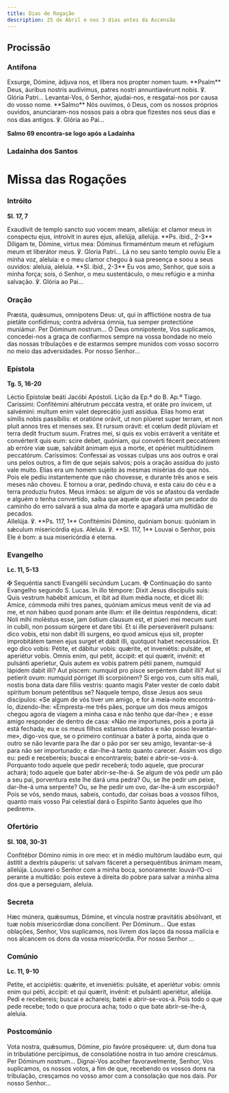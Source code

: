 ```yaml
---
title: Dias de Rogação
description: 25 de Abril e nos 3 dias antes da Ascensão
---
```


## Procissão

### Antífona

<div class="side-by-side not-content">
  <span>
    Exsurge, Dómine, ádjuva nos, et líbera nos propter nomen tuum. **Psalm** Deus, áuribus nostris
    audívimus, patres nostri annuntiavérunt nobis. ℣. Glória Patri...
  </span>
  <span>
    Levantai-Vos, ó Senhor, ajudai-nos, e resgatai-nos por causa do vosso nome. **Salmo** Nós
    ouvimos, ó Deus, com os nossos próprios ouvidos, anunciaram-nos nossos pais a obra que fizestes
    nos seus dias e nos dias antigos. ℣. Glória ao Pai...
  </span>
</div>

**Salmo 69 encontra-se logo após a Ladaínha**


### Ladainha dos Santos

<LadainhaSantos />

# Missa das Rogações

### Intróito

**Sl. 17, 7**

<div class="side-by-side not-content">
  <span>
    Exaudívit de templo sancto suo vocem meam, allelúja: et clamor meus in conspectu ejus, introívit
    in aures ejus, allelúja, allelúja. **Ps. ibid., 2-3** Díligam te, Dómine, virtus mea: Dóminus
    firmaméntum meum et refúgium meum et liberátor meus. ℣. Gloria Patri...
  </span>
  <span>
    Lá no seu santo templo ouviu Ele a minha voz, aleluia: e o meu clamor chegou à sua presença e
    soou a seus ouvidos: aleluia, aleluia. **Sl. ibid., 2-3** Eu vos amo, Senhor, que sois a minha
    força; sois, ó Senhor, o meu sustentáculo, o meu refúgio e a minha salvação. ℣. Glória ao Pai...
  </span>
</div>

### Oração

<div class="side-by-side not-content">
  <span>
    Præsta, quǽsumus, omnípotens Deus: ut, qui in afflictióne nostra de tua pietáte confídimus;
    contra advérsa ómnia, tua semper protectióne muniámur. Per Dóminum nostrum...
  </span>
  <span>
    Ó Deus omnipotente, Vos suplicamos, concedei-nos a graça de confiarmos sempre na vossa bondade
    no meio das nossas tribulações e de estarmos sempre munidos com vosso socorro no meio das
    adversidades. Por nosso Senhor...
  </span>
</div>

### Epístola

**Tg. 5, 16-20**

<div class="side-by-side not-content">
  <span>Léctio Epístolæ beáti Jacóbi Apóstoli.</span>
  <span>Lição da Ep.ª do B. Ap.º Tiago.</span>
  <span>
    Caríssimi: Confitémini altérutrum peccáta vestra, et oráte pro ínvicem, ut salvémini: multum
    enim valet deprecátio justi assídua. Elías homo erat símilis nobis passíbilis: et oratióne
    orávit, ut non plúeret super terram, et non pluit annos tres et menses sex. Et rursum orávit: et
    cœlum dedit plúviam et terra dedit fructum suum. Fratres mei, si quis ex vobis erráverit a
    veritáte et convérterit quis eum: scire debet, quóniam, qui convérti fécerit peccatórem ab
    erróre viæ suæ, salvábit ánimam ejus a morte, et opériet multitúdinem peccatórum.
  </span>
  <span>
    Caríssimos: Confessai as vossas culpas uns aos outros e orai uns pelos outros, a fim de que
    sejais salvos; pois a oração assídua do justo vale muito. Elias era um homem sujeito às mesmas
    misérias do que nós. Pois ele pediu instantemente que não chovesse, e durante três anos e seis
    meses não choveu. E tornou a orar, pedindo chuva, e esta caiu do céu e a terra produziu frutos.
    Meus irmãos: se algum de vós se afastou da verdade e alguém o tenha convertido, saiba que aquele
    que afastar um pecador do caminho do erro salvará a sua alma da morte e apagará uma multidão de
    pecados.
  </span>
</div>

<div class="side-by-side not-content">
  <span>
    Allelúja. ℣. **Ps. 117, 1** Confitémini Dómino, quóniam bonus: quóniam in sǽculum misericórdia
    ejus.
  </span>
  <span>
    Aleluia. ℣. **Sl. 117, 1** Louvai o Senhor, pois Ele é bom: a sua misericórdia é eterna.
  </span>
</div>

### Evangelho

**Lc. 11, 5-13**

<div class="side-by-side not-content">
  <span>
    <span class="text-red-500">✠</span> Sequéntia sancti Evangélii secúndum Lucam.
  </span>
  <span>
    <span class="text-red-500">✠</span> Continuação do santo Evangelho segundo S. Lucas.
  </span>
  <span>
    In illo témpore: Dixit Jesus discípulis suis: Quis vestrum habébit amícum, et íbit ad illum
    média nocte, et dicet illi: Amíce, cómmoda mihi tres panes, quóniam amícus meus venit de via ad
    me, et non hábeo quod ponam ante illum: et ille deíntus respóndens, dicat: Noli mihi moléstus
    esse, jam óstium clausum est, et púeri mei mecum sunt in cubíli, non possum súrgere et dare
    tibi. Et si ille perseveráverit pulsans: dico vobis, etsi non dabit illi surgens, eo quod amícus
    ejus sit, propter improbitátem tamen ejus surget et dabit illi, quotquot habet necessários. Et
    ego dico vobis: Pétite, et dábitur vobis: quǽrite, et inveniétis: pulsáte, et aperiétur vobis.
    Omnis enim, qui petit, áccipit: et qui quærit, invénit: et pulsánti aperietur, Quis autem ex
    vobis patrem pétii panem, numquid lápidem dabit illi? Aut piscem: numquid pro pisce serpéntem
    dabit illi? Aut si petíerit ovum: numquid pórriget illi scorpiónem? Si ergo vos, cum sitis mali,
    nostis bona data dare fíliis vestris: quanto magis Pater vester de cœlo dabit spíritum bonum
    peténtibus se?
  </span>
  <span>
    Naquele tempo, disse Jesus aos seus discípulos: «Se algum de vós tiver um amigo, e for à
    meia-noite encontrá-lo, dizendo-lhe: «Empresta-me três pães, porque um dos meus amigos chegou
    agora de viagem a minha casa e não tenho que dar-lhe» ; e esse amigo responder de dentro de
    casa: «Não me importunes, pois a porta já está fechada; eu e os meus filhos estamos deitados e
    não posso levantar-me», digo-vos que, se o primeiro continuar a bater à porta, ainda que o outro
    se não levante para lhe dar o pão por ser seu amigo, levantar-se-á para não ser importunado; e
    dar-lhe-á tanto quanto carecer. Assim vos digo eu: pedi e recebereis; buscai e encontrareis;
    batei e abrir-se-vos-á. Porquanto todo aquele que pedir receberá; todo aquele, que procurar
    achará; todo aquele que bater abrir-se-lhe-á. Se algum de vós pedir um pão a seu pai, porventura
    este lhe dará uma pedra? Ou, se lhe pedir um peixe, dar-lhe-á uma serpente? Ou, se lhe pedir um
    ovo, dar-lhe-á um escorpião? Pois se vós, sendo maus, sabeis, contudo, dar coisas boas a vossos
    filhos, quanto mais vosso Pai celestial dará o Espírito Santo àqueles que lho pedirem».
  </span>
</div>

### Ofertório

**Sl. 108, 30-31**

<div class="side-by-side not-content">
  <span>
    Confitébor Dómino nimis in ore meo: et in médio multórum laudábo eum, qui ástitit a dextris
    páuperis: ut salvam fáceret a persequéntibus ánimam meam, allelúja.
  </span>
  <span>
    Louvarei o Senhor com a minha boca, sonoramente: louvá-l’O-ci perante a multidão: pois esteve à
    direita do pobre para salvar a minha alma dos que a perseguiam, aleluia.
  </span>
</div>

### Secreta

<div class="side-by-side not-content">
  <span>
    Hæc múnera, quǽsumus, Dómine, et víncula nostræ pravitátis absólvant, et tuæ nobis misericórdiæ
    dona concílient. Per Dóminum...
  </span>
  <span>
    Que estas oblações, Senhor, Vos suplicamos, nos livrem dos laços da nossa malícia e nos alcancem
    os dons da vossa misericórdia. Por nosso Senhor ...
  </span>
</div>

### Comúnio

**Lc. 11, 9-10**

<div class="side-by-side not-content">
  <span>
    Petite, et accipiétis: quǽrite, et inveniétis: pulsáte, et aperiétur vobis: omnis enim qui
    pétii, áccipit: et qui quærit, invénit: et pulsánti aperiétur, allelúja.
  </span>
  <span>
    Pedi e recebereis; buscai e achareis; batei e abrir-se-vos-á. Pois todo o que pede recebe; todo
    o que procura acha; todo o que bate abrir-se-lhe-á, aleluia.
  </span>
</div>

### Postcomúnio

<div class="side-by-side not-content">
  <span>
    Vota nostra, quǽsumus, Dómine, pio favóre proséquere: ut, dum dona tua in tribulatióne
    percípimus, de consolatióne nostra in tuo amóre crescámus. Per Dóminum nostrum...
  </span>
  <span>
    Dignai-Vos acolher favoravelmente, Senhor, Vos suplicamos, os nossos votos, a fim de que,
    recebendo os vossos dons na tribulação, cresçamos no vosso amor com a consolação que nos dais.
    Por nosso Senhor...
  </span>
</div>
